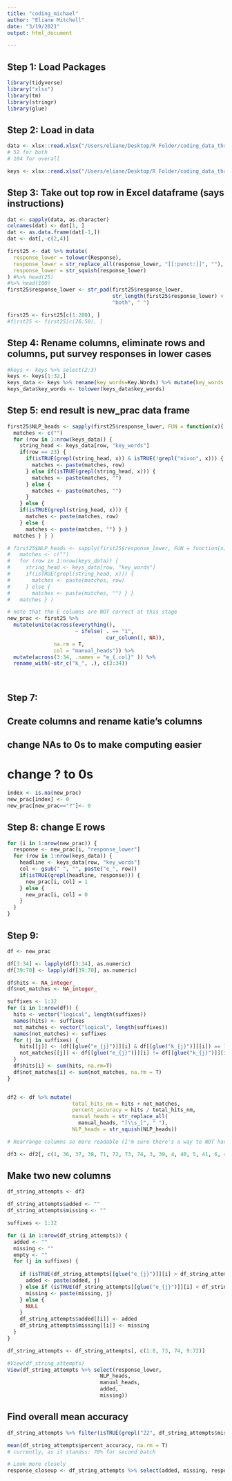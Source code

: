 ```yaml
---
title: "coding_michael"
author: "Eliane Mitchell"
date: "3/19/2021"
output: html_document

---
```

## Step 1: Load Packages

```r
library(tidyverse)
library("xlsx")
library(tm)
library(stringr)
library(glue)
```

## Step 2: Load in data

```r
data <- xlsx::read.xlsx("/Users/eliane/Desktop/R Folder/coding_data_three.xlsx", sheetIndex = 1, endRow=205)
# 52 for both
# 104 for overall

keys <- xlsx::read.xlsx("/Users/eliane/Desktop/R Folder/coding_data_three.xlsx", sheetIndex = 2, endRow=40)

```

## Step 3: Take out top row in Excel dataframe (says instructions)

```r
dat <- sapply(data, as.character)
colnames(dat) <- dat[1, ]
dat <- as.data.frame(dat[-1,])
dat <- dat[,-c(2,4)]

first25 <- dat %>% mutate(
  response_lower = tolower(Response),
  response_lower = str_replace_all(response_lower, "[[:punct:]]", ""),
  response_lower = str_squish(response_lower)
) #%>% head(25)
#%>% head(100) 
first25$response_lower <- str_pad(first25$response_lower, 
                                  str_length(first25$response_lower) + 2,
                                  "both", " ")

first25 <- first25[c(1:200), ]
#first25 <- first25[c(26:50), ]  

```

## Step 4: Rename columns, eliminate rows and columns, put survey responses in lower cases
```r
#keys <- keys %>% select(2:3)
keys <- keys[1:32,]
keys_data <- keys %>% rename(key_words=Key.Words) %>% mutate(key_words = str_squish(key_words))
keys_data$key_words <- tolower(keys_data$key_words)
```

## Step 5: end result is new_prac data frame 

```r

first25$NLP_heads <- sapply(first25$response_lower, FUN = function(x){
  matches <- c("")
  for (row in 1:nrow(keys_data)) {
    string_head <- keys_data[row, "key_words"]
    if(row == 23) {
      if(isTRUE(grepl(string_head, x)) & isTRUE(!grepl("nixon", x))) {
        matches <- paste(matches, row)
      } else if(isTRUE(grepl(string_head, x))) {
        matches <- paste(matches, "")
      } else {
        matches <- paste(matches, "")
      }
    } else {
    if(isTRUE(grepl(string_head, x))) {
      matches <- paste(matches, row)
    } else {
      matches <- paste(matches, "") } }
  matches } } )

# first25$NLP_heads <- sapply(first25$response_lower, FUN = function(x){
#   matches <- c("")
#   for (row in 1:nrow(keys_data)) {
#     string_head <- keys_data[row, "key_words"]
#     if(isTRUE(grepl(string_head, x))) {
#       matches <- paste(matches, row)
#     } else {
#       matches <- paste(matches, "") } }
#   matches } )

# note that the E columns are NOT correct at this stage
new_prac <- first25 %>% 
  mutate(unite(across(everything(), 
                      ~ ifelse( . == "1", 
                                cur_column(), NA)), 
               na.rm = T, 
               col = "manual_heads")) %>%
  mutate(across(3:34, .names = "e_{.col}" )) %>%
  rename_with(~str_c("k_", .), c(3:34))
  
  
```

## Step 7: 
## Create columns and rename katie's columns
## change NAs to 0s to make computing easier
# change ? to 0s
```r

index <- is.na(new_prac)
new_prac[index] <- 0
new_prac[new_prac=="?"]<- 0

```

## Step 8: change E rows

```r

for (i in 1:nrow(new_prac)) {
  response <- new_prac[i, "response_lower"]
  for (row in 1:nrow(keys_data)) {
    headline <- keys_data[row, "key_words"]
    col <- gsub(" ", "", paste("e_", row))
    if(isTRUE(grepl(headline, response))) {
      new_prac[i, col] = 1
    } else {
      new_prac[i, col] = 0 
    }
  }
} 
```

## Step 9: 

```r

df <- new_prac

df[3:34] <- lapply(df[3:34], as.numeric)
df[39:70] <- lapply(df[39:70], as.numeric)

df$hits <- NA_integer_
df$not_matches <- NA_integer_

suffixes <- 1:32
for (i in 1:nrow(df)) {
  hits <- vector("logical", length(suffixes))
  names(hits) <- suffixes
  not_matches <- vector("logical", length(suffixes))
  names(not_matches) <- suffixes
  for (j in suffixes) {
    hits[[j]] <- (df[[glue("e_{j}")]][i] & df[[glue("k_{j}")]][i]) == 1
    not_matches[[j]] <- df[[glue("e_{j}")]][i] != df[[glue("k_{j}")]][i]
  }
  df$hits[i] <- sum(hits, na.rm=T)
  df$not_matches[i] <- sum(not_matches, na.rm = T)
}


df2 <- df %>% mutate( 
                     total_hits_nm = hits + not_matches,
                     percent_accuracy = hits / total_hits_nm, 
                     manual_heads = str_replace_all(
                       manual_heads, "[\\s_]", " "),
                     NLP_heads = str_squish(NLP_heads))

# Rearrange columns so more readable (I'm sure there's a way to NOT hard code this)

df3 <- df2[, c(1, 36, 37, 38, 71, 72, 73, 74, 3, 39, 4, 40, 5, 41, 6, 42, 7, 43, 8, 44, 9, 45, 10, 46, 11, 47, 12, 48, 13, 49, 14, 50, 15, 51, 16, 52, 17, 53, 18, 54, 19, 55, 20, 56, 21, 57, 22, 58, 23, 59, 24, 60, 25, 61, 26, 62, 27, 63, 28, 64, 29, 65, 30, 66, 31, 67, 32, 68, 33, 69, 34, 70)] 

```

## Make two new columns

```r

df_string_attempts <- df3

df_string_attempts$added <- ""
df_string_attempts$missing <- ""

suffixes <- 1:32

for (i in 1:nrow(df_string_attempts)) {
  added <- ""
  missing <- ""
  empty <- ""
  for (j in suffixes) {
    
    if (isTRUE(df_string_attempts[[glue("e_{j}")]][i] > df_string_attempts[[glue("k_{j}")]][i])) {
      added <- paste(added, j)
    } else if (isTRUE(df_string_attempts[[glue("e_{j}")]][i] < df_string_attempts[[glue("k_{j}")]][i])) {
      missing <- paste(missing, j) 
    } else {
      NULL
    }
    df_string_attempts$added[[i]] <- added
    df_string_attempts$missing[[i]] <- missing
  }
}

df_string_attempts <- df_string_attempts[, c(1:8, 73, 74, 9:72)] 

#View(df_string_attempts)
View(df_string_attempts %>% select(response_lower,
                              NLP_heads,
                              manual_heads,
                              added,
                              missing))

```

## Find overall mean accuracy
```r
df_string_attempts %>% filter(isTRUE(grepl("22", df_string_attempts$missing)))

```

```r

mean(df_string_attempts$percent_accuracy, na.rm = T)
# currently, as it standss: 70% for second batch

```

```r
# Look more closely 
response_closeup <- df_string_attempts %>% select(added, missing, response_lower) 

```


